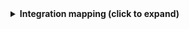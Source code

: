 <details>
<summary><b>Integration mapping (click to expand)</b></summary>

```yaml showLineNumbers
resources:
  - kind: environment
    selector:
      query: 'true'
    port:
      entity:
        mappings:
          identifier: .id | tostring
          title: .name | tostring
          blueprint: '"azureDevopsEnvironment"'
          properties:
            description: .description
            createdOn: .createdOn
            lastModifiedOn: .lastModifiedOn
          relations:
            project: .project.id


```

</details>
